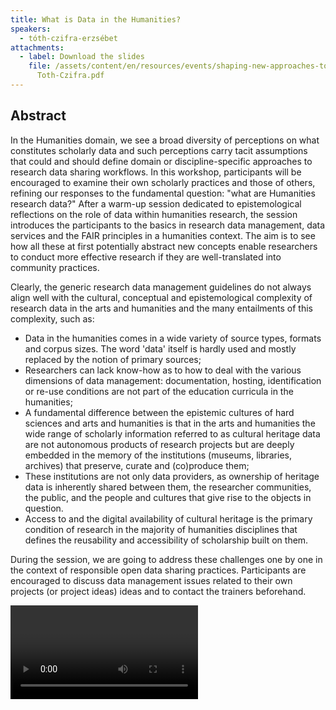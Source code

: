```yaml
---
title: What is Data in the Humanities?
speakers:
  - tóth-czifra-erzsébet
attachments:
  - label: Download the slides
    file: /assets/content/en/resources/events/shaping-new-approaches-to-data-management-in-arts-and-humanities/sessions/1/2.1
      Toth-Czifra.pdf
---
```

## Abstract

In the Humanities domain, we see a broad diversity of perceptions on what constitutes scholarly data and such perceptions carry tacit assumptions that could and should define domain or discipline-specific approaches to research data sharing workflows. In this workshop, participants will be encouraged to examine their own scholarly practices and those of others, refining our responses to the fundamental question: "what are Humanities research data?" After a warm-up session dedicated to epistemological reflections on the role of data within humanities research, the session introduces the participants to the basics in research data management, data services and the FAIR principles in a humanities context. The aim is to see how all these at first potentially abstract new concepts enable researchers to conduct more effective research if they are well-translated into community practices.

Clearly, the generic research data management guidelines do not always align well with the cultural, conceptual and epistemological complexity of research data in the arts and humanities and the many entailments of this complexity, such as:

* Data in the humanities comes in a wide variety of source types, formats and corpus sizes. The word 'data' itself is hardly used and mostly replaced by the notion of primary sources;
* Researchers can lack know-how as to how to deal with the various dimensions of data management: documentation, hosting, identification or re-use conditions are not part of the education curricula in the humanities;
* A fundamental difference between the epistemic cultures of hard sciences and arts and humanities is that in the arts and humanities the wide range of scholarly information referred to as cultural heritage data are not autonomous products of research projects but are deeply embedded in the memory of the institutions (museums, libraries, archives) that preserve, curate and (co)produce them;
* These institutions are not only data providers, as ownership of heritage data is inherently shared between them, the researcher communities, the public, and the people and cultures that give rise to the objects in question.
* Access to and the digital availability of cultural heritage is the primary condition of research in the majority of humanities disciplines that defines the reusability and accessibility of scholarship built on them.

During the session, we are going to address these challenges one by one in the context of responsible open data sharing practices. Participants are encouraged to discuss data management issues related to their own projects (or project ideas) ideas and to contact the trainers beforehand.

<Video provider="youtube" id="Zqrkf7scGJA">
  Erzsébet Tóth-Czifra - What is data in the humanities?
</Video>
